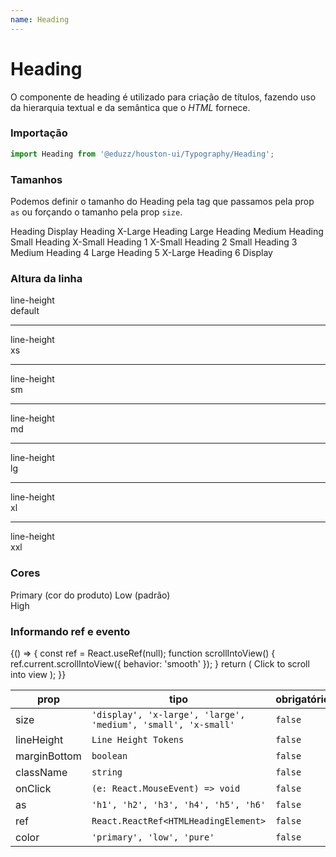 ```yaml
---
name: Heading
---
```





# Heading

O componente de heading é utilizado para criação de títulos, fazendo uso da hierarquia textual e da semântica que o <i>HTML</i> fornece.

### Importação

```js
import Heading from '@eduzz/houston-ui/Typography/Heading';
```

### Tamanhos

Podemos definir o tamanho do Heading pela tag que passamos pela prop `as` ou forçando o tamanho pela prop `size`.

<Playground>
  <Heading as='h1'>Heading Display</Heading>
  <Heading as='h2'>Heading X-Large</Heading>
  <Heading as='h3'>Heading Large</Heading>
  <Heading as='h4'>Heading Medium</Heading>
  <Heading as='h5'>Heading Small</Heading>
  <Heading as='h6'>Heading X-Small</Heading>
  <Heading as='h1' size='x-small'>
    Heading 1 X-Small
  </Heading>
  <Heading as='h2' size='small'>
    Heading 2 Small
  </Heading>
  <Heading as='h3' size='medium'>
    Heading 3 Medium
  </Heading>
  <Heading as='h4' size='large'>
    Heading 4 Large
  </Heading>
  <Heading as='h5' size='x-large'>
    Heading 5 X-Large
  </Heading>
  <Heading as='h6' size='display'>
    Heading 6 Display
  </Heading>
</Playground>

### Altura da linha

<Playground>
  <Heading size='medium' lineHeight='default'>
    line-height
    <br />
    default
  </Heading>
  <hr style={{ margin: '10px 0' }} />
  <Heading size='medium' lineHeight='xs'>
    line-height
    <br />
    xs
  </Heading>
  <hr style={{ margin: '10px 0' }} />
  <Heading size='medium' lineHeight='sm'>
    line-height
    <br />
    sm
  </Heading>
  <hr style={{ margin: '10px 0' }} />
  <Heading size='medium' lineHeight='md'>
    line-height
    <br />
    md
  </Heading>
  <hr style={{ margin: '10px 0' }} />
  <Heading size='medium' lineHeight='lg'>
    line-height
    <br />
    lg
  </Heading>
  <hr style={{ margin: '10px 0' }} />
  <Heading size='medium' lineHeight='xl'>
    line-height
    <br />
    xl
  </Heading>
  <hr style={{ margin: '10px 0' }} />
  <Heading size='medium' lineHeight='xxl'>
    line-height
    <br />
    xxl
  </Heading>
</Playground>

### Cores

<Playground>
  <Heading color='primary' size='medium'>
    Primary (cor do produto)
  </Heading>
  <Heading size='medium'>Low (padrão)</Heading>
  <div style={{ backgroundColor: '#0D47A1' }}>
    <Heading color='high' size='medium'>
      High
    </Heading>
  </div>
</Playground>

### Informando ref e evento

<Playground>
  {() => {
    const ref = React.useRef(null);
    function scrollIntoView() {
      ref.current.scrollIntoView({
        behavior: 'smooth'
      });
    }
    return (
      <Heading size='medium' ref={ref} onClick={scrollIntoView}>
        Click to scroll into view
      </Heading>
    );
  }}
</Playground>

| prop         | tipo                                                          | obrigatório | padrão |
| ------------ | ------------------------------------------------------------- | ----------- | ------ |
| size         | `'display', 'x-large', 'large', 'medium', 'small', 'x-small'` | `false`     | -      |
| lineHeight   | `Line Height Tokens`                                          | `false`     | `md`   |
| marginBottom | `boolean`                                                     | `false`     | -      |
| className    | `string`                                                      | `false`     | -      |
| onClick      | `(e: React.MouseEvent) => void`                               | `false`     | -      |
| as           | `'h1', 'h2', 'h3', 'h4', 'h5', 'h6'`                          | `false`     | `h1`   |
| ref          | `React.ReactRef<HTMLHeadingElement>`                          | `false`     | -      |
| color        | `'primary', 'low', 'pure'`                                    | `false`     | `low`  |
